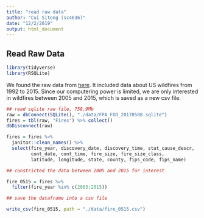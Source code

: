 ```yaml
---
title: "read raw data"
author: "Cui Sitong (sc4636)"
date: "12/2/2019"
output: html_document
---
```


## Read Raw Data

```r
library(tidyverse)
library(RSQLite)
```

We found the raw data from [here](https://www.kaggle.com/rtatman/188-million-us-wildfires). It included data about US wildfires from 1992 to 2015. Since our computering power is limited, we are only interested in wildfires between 2005 and 2015, which is saved as a new csv file.

```r
## read sqlite raw file, 758.9Mb
raw = dbConnect(SQLite(), "./data/FPA_FOD_20170508.sqlite")
fires = tbl(raw, "Fires") %>% collect()
dbDisconnect(raw)

fires = fires %>% 
  janitor::clean_names() %>% 
  select(fire_year, discovery_date, discovery_time, stat_cause_descr,
         cont_date, cont_time, fire_size, fire_size_class,
         latitude, longitude, state, county, fips_code, fips_name)

## constricted the data between 2005 and 2015 for interest

fire_0515 = fires %>% 
  filter(fire_year %in% c(2005:2015))

## save the dataframe into a csv file

write_csv(fire_0515, path = "./data/fire_0515.csv")
```


